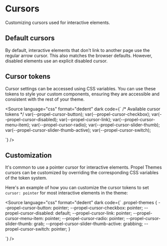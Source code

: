 
<Meta title="Theming/Cursors" />

# Cursors

Customizing cursors used for interactive elements.

## Default cursors

By default, interactive elements that don't link to another page use the regular arrow cursor. This also matches the
browser defaults. However, disabled elements use an explicit disabled cursor.

## Cursor tokens

Cursor settings can be accessed using CSS variables. You can use these tokens to style your custom components, ensuring
they are accessible and consistent with the rest of your theme.

<Source
  language="css"
  format="dedent"
  dark
  code={`
    /* Available cursor tokens */
    var(--propel-cursor-button);
    var(--propel-cursor-checkbox);
    var(--propel-cursor-disabled);
    var(--propel-cursor-link);
    var(--propel-cursor-menu-item);
    var(--propel-cursor-radio);
    var(--propel-cursor-slider-thumb);
    var(--propel-cursor-slider-thumb-active);
    var(--propel-cursor-switch);

`} />

## Customization

It's common to use a pointer cursor for interactive elements. Propel Themes cursors can be customized by overriding the
corresponding CSS variables of the token system.

Here's an example of how you can customize the cursor tokens to set `cursor: pointer` for most interactive elements in
the theme:

<Source
  language="css"
  format="dedent"
  dark
  code={`
    .propel-themes {
      --propel-cursor-button: pointer;
      --propel-cursor-checkbox: pointer;
      --propel-cursor-disabled: default;
      --propel-cursor-link: pointer;
      --propel-cursor-menu-item: pointer;
      --propel-cursor-radio: pointer;
      --propel-cursor-slider-thumb: grab;
      --propel-cursor-slider-thumb-active: grabbing;
      --propel-cursor-switch: pointer;
    }

`} />
